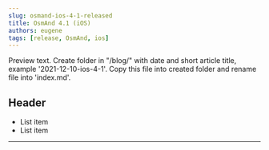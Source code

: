 ```yaml
---
slug: osmand-ios-4-1-released
title: OsmAnd 4.1 (iOS)
authors: eugene
tags: [release, OsmAnd, ios]
---
```



Preview text.
Create folder in "/blog/" with date and short article title, example '2021-12-10-ios-4-1'.
Copy this file into created folder and rename file into 'index.md'.

<!--truncate-->

<Translate ios="yes" id="configure_profile" />

## Header
* List item
* List item
_________________________________________________

<LinksTelegram/>
<AppleStore/>
